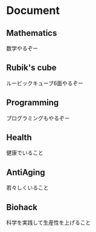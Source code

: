 # Document

## Mathematics
数学やるぞー

## Rubik's cube
ルービックキューブ6面やるぞー

## Programming
プログラミングもやるぞー

## Health
健康でいること

## AntiAging
若々しくいること

## Biohack
科学を実践して生産性を上げること

